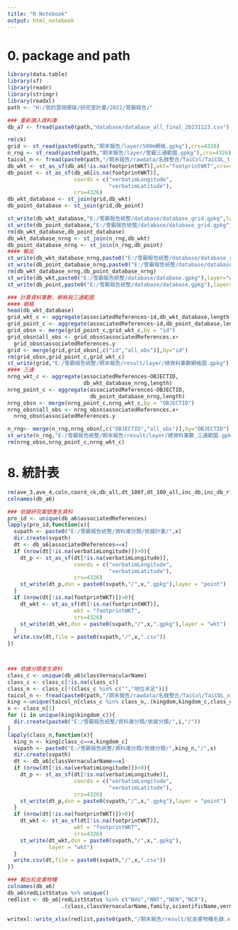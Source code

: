 ```yaml
---
title: "R Notebook"
output: html_notebook
---
```


# 0. package and path

```r
library(data.table)
library(sf)
library(readr)
library(stringr)
library(readxl)
path <- "H:/我的雲端硬碟/研究室計畫/2022/雪霸報告/"
```

```r
### 重新讀入資料庫
db_a7 <- fread(paste0(path,"database/database_all_final_20231123.csv"),encoding = "UTF-8")

rm(ck)
grid <- st_read(paste0(path,"期末報告/layer/500m網格.gpkg"),crs=4326)
n_rng <- st_read(paste0(path,"期末報告/layer/雪霸三通範圍.gpkg"),crs=4326) 
taicol_n <- fread(paste0(path,"/期末報告/rawdata/名錄整合/TaiCol/TaiCOL_taxon_20231009.csv"),encoding="UTF-8")
db_wkt <- st_as_sf(db_a6[!is.na(footprintWKT)],wkt="footprintWKT",crs=4326)
db_point <- st_as_sf(db_a6[is.na(footprintWKT)],
                     coords = c("verbatimLongitude",
                                "verbatimLatitude"),
                     crs=4326)
db_wkt_database <- st_join(grid,db_wkt)
db_point_database <- st_join(grid,db_point)

st_write(db_wkt_database,"E:/雪霸報告統整/database/database_grid.gpkg",layer="wkt")
st_write(db_point_database,"E:/雪霸報告統整/database/database_grid.gpkg",layer="point")
rm(db_wkt_database,db_point_database)
db_wkt_database_nrng <- st_join(n_rng,db_wkt)
db_point_database_nrng <- st_join(n_rng,db_point)
#### 輸出
st_write(db_wkt_database_nrng,paste0("E:/雪霸報告統整/database/database_range.gpkg"),layer="wkt")
st_write(db_point_database_nrng,paste0("E:/雪霸報告統整/database/database_range.gpkg"),layer="point")
rm(db_wkt_database_nrng,db_point_database_nrng)
st_write(db_wkt,paste0("E:/雪霸報告統整/database/database.gpkg"),layer="wkt")
st_write(db_point,paste0("E:/雪霸報告統整/database/database.gpkg"),layer="point")

### 計算資料筆數，網格與三通範圍
#### 網格
head(db_wkt_database)
grid_wkt_c <- aggregate(associatedReferences~id,db_wkt_database,length)
grid_point_c <- aggregate(associatedReferences~id,db_point_database,length)
grid_obsn <- merge(grid_point_c,grid_wkt_c,by = "id")
grid_obsn$all_obs <- grid_obsn$associatedReferences.x+
  grid_obsn$associatedReferences.y
grid <- merge(grid,grid_obsn[,c("id","all_obs")],by="id")
rm(grid_obsn,grid_point_c,grid_wkt_c)
st_write(grid,"E:/雪霸報告統整/期末報告/result/layer/總資料筆數網格圖.gpkg")
#### 三通
nrng_wkt_c <- aggregate(associatedReferences~OBJECTID,
                        db_wkt_database_nrng,length)
nrng_point_c <- aggregate(associatedReferences~OBJECTID,
                          db_point_database_nrng,length)
nrng_obsn <- merge(nrng_point_c,nrng_wkt_c,by = "OBJECTID")
nrng_obsn$all_obs <- nrng_obsn$associatedReferences.x+
  nrng_obsn$associatedReferences.y

n_rng<- merge(n_rng,nrng_obsn[,c("OBJECTID","all_obs")],by="OBJECTID")
st_write(n_rng,"E:/雪霸報告統整/期末報告/result/layer/總資料筆數_三通範圍.gpkg")
rm(nrng_obsn,nrng_point_c,nrng_wkt_c)
```

# 8. 統計表
```r
rm(ave_3,ave_4,coln,coord_ck,db_all,dt_100f,dt_100_all,inc_db,inc_db_r)
colnames(db_a6)

### 依據研究案號產生資料
pro_id <- unique(db_a6$associatedReferences)
lapply(pro_id,function(x){
  svpath <- paste0("E:/雪霸報告統整/資料庫分類/依據計畫/",x)
  dir.create(svpath)
  dt <- db_a6[associatedReferences==x]
  if (nrow(dt[!is.na(verbatimLongitude)])>0){
    dt_p <- st_as_sf(dt[!is.na(verbatimLongitude)],
                     coords = c("verbatimLongitude",
                                "verbatimLatitude"),
                     crs=4326)
    st_write(dt_p,dsn = paste0(svpath,"/",x,".gpkg"),layer = "point")
  }
  if (nrow(dt[!is.na(footprintWKT)])>0){
    dt_wkt <- st_as_sf(dt[!is.na(footprintWKT)],
                     wkt = "footprintWKT",
                     crs=4326)
    st_write(dt_wkt,dsn = paste0(svpath,"/",x,".gpkg"),layer = "wkt")
  }
  write.csv(dt,file = paste0(svpath,"/",x,".csv"))
})



### 依據分類產生資料
class_c <- unique(db_a6$classVernacularName)
class_c <- class_c[!is.na(class_c)]
class_n <- class_c[!(class_c %in% c("","地位未定"))]
taicol_n <- fread(paste0(path,"/期末報告/rawdata/名錄整合/TaiCol/TaiCOL_name_20231009.csv"),encoding="UTF-8")
king <-unique(taicol_n[class_c %in% class_n,.(kingdom,kingdom_c,class_c)])
x <- class_n[1]
for (i in unique(king$kingdom_c)){
  dir.create(paste0("E:/雪霸報告統整/資料庫分類/依據分類/",i,"/"))
}
lapply(class_n,function(x){
  king_n <- king[class_c==x,kingdom_c]
  svpath <- paste0("E:/雪霸報告統整/資料庫分類/依據分類/",king_n,"/",x)
  dir.create(svpath)
  dt <- db_a6[classVernacularName==x]
  if (nrow(dt[!is.na(verbatimLongitude)])>0){
    dt_p <- st_as_sf(dt[!is.na(verbatimLongitude)],
                     coords = c("verbatimLongitude",
                                "verbatimLatitude"),
                     crs=4326)
    st_write(dt_p,dsn = paste0(svpath,"/",x,".gpkg"),layer = "point")
  }
  if (nrow(dt[!is.na(footprintWKT)])>0){
    dt_wkt <- st_as_sf(dt[!is.na(footprintWKT)],
                     wkt = "footprintWKT",
                     crs=4326)
    st_write(dt_wkt,dsn = paste0(svpath,"/",x,".gpkg"),
             layer = "wkt")
  }
  write.csv(dt,file = paste0(svpath,"/",x,".csv"))
})

### 輸出紅皮書物種
colnames(db_a6)
db_a6$redListStatus %>% unique()
redlist <- db_a6[redListStatus %in% c("NVU","NNT","NEN","NCR"),
                 .(class,classVernacularName,family,scientificName,vernacularName,redListStatus)] %>% unique()

writexl::write_xlsx(redlist,paste0(path,"/期末報告/result/紅皮書物種名錄.xlsx"))
```


